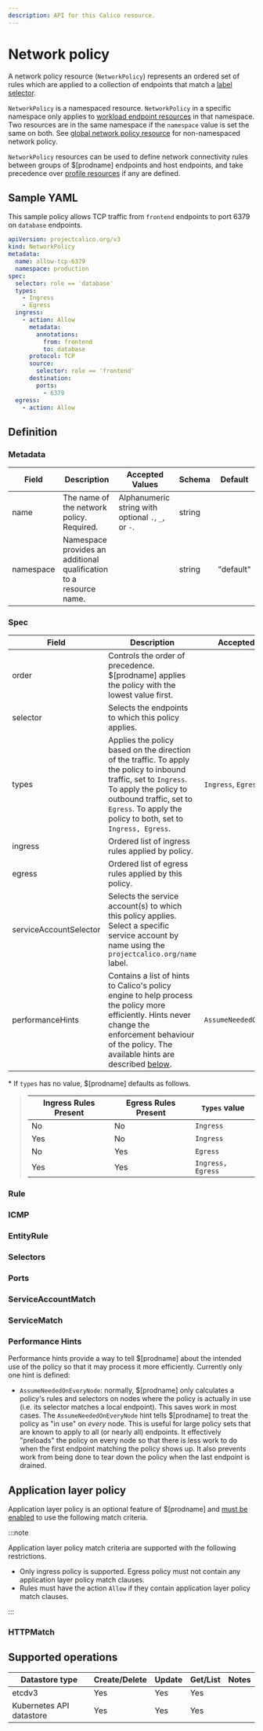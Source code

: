 ```yaml
---
description: API for this Calico resource.
---
```


# Network policy










A network policy resource (`NetworkPolicy`) represents an ordered set of rules which are applied
to a collection of endpoints that match a [label selector](#selectors).

`NetworkPolicy` is a namespaced resource. `NetworkPolicy` in a specific namespace
only applies to [workload endpoint resources](workloadendpoint.mdx)
in that namespace. Two resources are in the same namespace if the `namespace`
value is set the same on both.
See [global network policy resource](globalnetworkpolicy.mdx) for non-namespaced network policy.

`NetworkPolicy` resources can be used to define network connectivity rules between groups of $[prodname] endpoints and host endpoints, and
take precedence over [profile resources](profile.mdx) if any are defined.

## Sample YAML

This sample policy allows TCP traffic from `frontend` endpoints to port 6379 on
`database` endpoints.

```yaml
apiVersion: projectcalico.org/v3
kind: NetworkPolicy
metadata:
  name: allow-tcp-6379
  namespace: production
spec:
  selector: role == 'database'
  types:
    - Ingress
    - Egress
  ingress:
    - action: Allow
      metadata:
        annotations:
          from: frontend
          to: database
      protocol: TCP
      source:
        selector: role == 'frontend'
      destination:
        ports:
          - 6379
  egress:
    - action: Allow
```

## Definition

### Metadata

| Field     | Description                                                        | Accepted Values                                     | Schema | Default   |
| --------- | ------------------------------------------------------------------ | --------------------------------------------------- | ------ | --------- |
| name      | The name of the network policy. Required.                          | Alphanumeric string with optional `.`, `_`, or `-`. | string |           |
| namespace | Namespace provides an additional qualification to a resource name. |                                                     | string | "default" |

### Spec

| Field                  | Description                                                                                                                                                                                                                          | Accepted Values           | Schema                 | Default                                       |
| ---------------------- | ------------------------------------------------------------------------------------------------------------------------------------------------------------------------------------------------------------------------------------ | ------------------------- | ---------------------- | --------------------------------------------- |
| order                  | Controls the order of precedence. $[prodname] applies the policy with the lowest value first.                                                                                                                                       |                           | float                  |                                               |
| selector               | Selects the endpoints to which this policy applies.                                                                                                                                                                                  |                           | [selector](#selectors) | all()                                         |
| types                  | Applies the policy based on the direction of the traffic. To apply the policy to inbound traffic, set to `Ingress`. To apply the policy to outbound traffic, set to `Egress`. To apply the policy to both, set to `Ingress, Egress`. | `Ingress`, `Egress`       | List of strings        | Depends on presence of ingress/egress rules\* |
| ingress                | Ordered list of ingress rules applied by policy.                                                                                                                                                                                     |                           | List of [Rule](#rule)  |                                               |
| egress                 | Ordered list of egress rules applied by this policy.                                                                                                                                                                                 |                           | List of [Rule](#rule)  |                                               |
| serviceAccountSelector | Selects the service account(s) to which this policy applies. Select a specific service account by name using the `projectcalico.org/name` label.                                                                                     |                           | [selector](#selectors) | all()                                         |
| performanceHints       | Contains a list of hints to Calico's policy engine to help process the policy more efficiently.  Hints never change the enforcement behaviour of the policy.  The available hints are described [below](#performance-hints).                                                                         | `AssumeNeededOnEveryNode` | List of strings        |                                               |

\* If `types` has no value, $[prodname] defaults as follows.

> | Ingress Rules Present | Egress Rules Present | `Types` value     |
> | --------------------- | -------------------- | ----------------- |
> | No                    | No                   | `Ingress`         |
> | Yes                   | No                   | `Ingress`         |
> | No                    | Yes                  | `Egress`          |
> | Yes                   | Yes                  | `Ingress, Egress` |

### Rule

<Rule />

### ICMP

<Icmp />

### EntityRule

<Entityrule />

### Selectors

<Selectors />
<SelectorScopes />

### Ports

<Ports />

### ServiceAccountMatch

<Serviceaccountmatch />

### ServiceMatch

<Servicematch />

### Performance Hints

Performance hints provide a way to tell $[prodname] about the intended use of the policy so that it may
process it more efficiently.  Currently only one hint is defined:

* `AssumeNeededOnEveryNode`: normally, $[prodname] only calculates a policy's rules and selectors on nodes where
  the policy is actually in use (i.e. its selector matches a local endpoint).  This saves work in most cases.
  The `AssumeNeededOnEveryNode` hint tells $[prodname] to treat the policy as "in use" on *every* node.  This is
  useful for large policy sets that are known to apply to all (or nearly all) endpoints.  It effectively "preloads"
  the policy on every node so that there is less work to do when the first endpoint matching the policy shows up.
  It also prevents work from being done to tear down the policy when the last endpoint is drained.

## Application layer policy

Application layer policy is an optional feature of $[prodname] and
[must be enabled](../../network-policy/istio/app-layer-policy.mdx)
to use the following match criteria.

:::note

Application layer policy match criteria are supported with the following restrictions.

- Only ingress policy is supported. Egress policy must not contain any application layer policy match clauses.
- Rules must have the action `Allow` if they contain application layer policy match clauses.

:::

### HTTPMatch

<Httpmatch />

## Supported operations

| Datastore type           | Create/Delete | Update | Get/List | Notes |
| ------------------------ | ------------- | ------ | -------- | ----- |
| etcdv3                   | Yes           | Yes    | Yes      |
| Kubernetes API datastore | Yes           | Yes    | Yes      |
